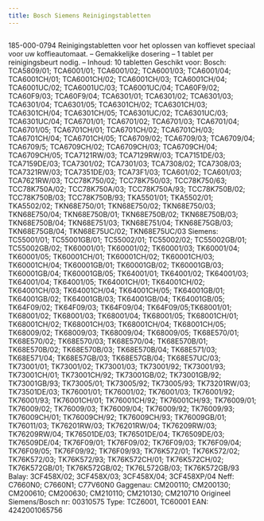 ```yaml
---
title: Bosch Siemens Reinigingstabletten
---
```



<Image src={imageProduct} width={imageProduct.width} alt="" />


185-000-0794
Reinigingstabletten voor het oplossen van koffievet speciaal voor uw koffieautomaat.
&#8211; Gemakkelijke dosering
&#8211; 1 tablet per reinigingsbeurt nodig.
&#8211; Inhoud: 10 tabletten
Geschikt voor:
Bosch:
TCA5809/01; TCA6001/01; TCA6001/02; TCA6001/03; TCA6001/04;
TCA6001CH/01; TCA6001CH/02; TCA6001CH/03; TCA6001CH/04; TCA6001UC/02;
TCA6001UC/03; TCA6001UC/04; TCA60F9/02; TCA60F9/03; TCA60F9/04;
TCA6301/01; TCA6301/02; TCA6301/03; TCA6301/04; TCA6301/05;
TCA6301CH/02; TCA6301CH/03; TCA6301CH/04; TCA6301CH/05; TCA6301UC/02;
TCA6301UC/03; TCA6301UC/04; TCA6701/01; TCA6701/02; TCA6701/03;
TCA6701/04; TCA6701/05; TCA6701CH/01; TCA6701CH/02; TCA6701CH/03;
TCA6701CH/04; TCA6701CH/05; TCA6709/02; TCA6709/03; TCA6709/04;
TCA6709/5; TCA6709CH/02; TCA6709CH/03; TCA6709CH/04; TCA6709CH/05;
TCA7121RW/03; TCA7129RW/03; TCA7151DE/03; TCA7159DE/03; TCA7301/02;
TCA7301/03; TCA7308/02; TCA7308/03; TCA7321RW/03; TCA7351DE/03;
TCA73F1/03; TCA601/02; TCA601/03; TCA7621RW/03; TCC78K750/02;
TCC78K750/03; TCC78K750/63; TCC78K750A/02; TCC78K750A/03; TCC78K750A/93;
TCC78K750B/02; TCC78K750B/03; TCC78K750B/93; TKA5501/01; TKA5502/01;
TKA5502/02; TKN68E750/01; TKN68E750/02; TKN68E750/03; TKN68E750/04;
TKN68E750B/01; TKN68E750B/02; TKN68E750B/03; TKN68E750B/04; TKN68E751/03;
TKN68E751/04; TKN68E75GB/03; TKN68E75GB/04; TKN68E75UC/02; TKN68E75UC/03
Siemens:
TC55001/01; TC55001GB/01; TC55002/01; TC55002/02; TC55002GB/01;
TC55002GB/02; TK60001/01; TK60001/02; TK60001/03; TK60001/04;
TK60001/05; TK60001CH/01; TK60001CH/02; TK60001CH/03; TK60001CH/04;
TK60001GB/01; TK60001GB/02; TK60001GB/03; TK60001GB/04; TK60001GB/05;
TK64001/01; TK64001/02; TK64001/03; TK64001/04; TK64001/05;
TK64001CH/01; TK64001CH/02; TK64001CH/03; TK64001CH/04; TK64001CH/05;
TK64001GB/01; TK64001GB/02; TK64001GB/03; TK64001GB/04; TK64001GB/05;
TK64F09/02; TK64F09/03; TK64F09/04; TK64F09/05;TK68001/01;
TK68001/02; TK68001/03; TK68001/04; TK68001/05; TK68001CH/01;
TK68001CH/02; TK68001CH/03; TK68001CH/04; TK68001CH/05;
TK68009/02; TK68009/03; TK68009/04; TK68009/05; TK68E570/01;
TK68E570/02; TK68E570/03; TK68E570/04; TK68E570B/01; TK68E570B/02;
TK68E570B/03; TK68E570B/04; TK68E571/03; TK68E571/04; TK68E57GB/03;
TK68E57GB/04; TK68E57UC/03; TK73001/01; TK73001/02; TK73001/03;
TK73001/92; TK73001/93; TK73001CH/01; TK73001CH/92; TK73001GB/02;
TK73001GB/92; TK73001GB/93; TK73005/01; TK73005/92; TK73005/93;
TK73201RW/03; TK73501DE/03; TK76001/01; TK76001/02; TK76001/03;
TK76001/92; TK76001/93; TK76001CH/01; TK76001CH/92; TK76001CH/93;
TK76009/01; TK76009/02; TK76009/03; TK76009/04; TK76009/92;
TK76009/93; TK76009CH/01; TK76009CH/92; TK76009CH/93; TK76009GB/01;
TK76011/03; TK76201RW/03; TK76201RW/04; TK76209RW/03; TK76209RW/04;
TK76501DE/03; TK76501DE/04; TK76509DE/03; TK76509DE/04; TK76F09/01;
TK76F09/02; TK76F09/03; TK76F09/04; TK76F09/05; TK76F09/92;
TK76F09/93; TK76K572/01; TK76K572/02; TK76K572/03; TK76K572/93;
TK76K572CH/01; TK76K572CH/02; TK76K572GB/01; TK76K572GB/02; TK76L572GB/03;
TK76K572GB/93
Balay:
3CF458X/02; 3CF458X/03; 3CF458X/04; 3CF458XP/04
Neff:
C7660N0; C7660N1; C77V60N0
Gaggenau:
CM200110; CM200130; CM200610; CM200630; CM210110;
CM210130; CM210710
Origineel Siemens/Bosch nr: 00310575
Type: TCZ6001, TC60001
EAN: 4242001065756
